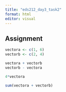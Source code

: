 ```yaml
---
title: "eds212_day3_task2"
format: html
editor: visual
---
```


## Assignment

```r
vectora <- c(1, 6)
vectorb <- c(2, 4)

vectora + vectorb
vectorb - vectora

4*vectora

sum(vectora + vectorb)
```
